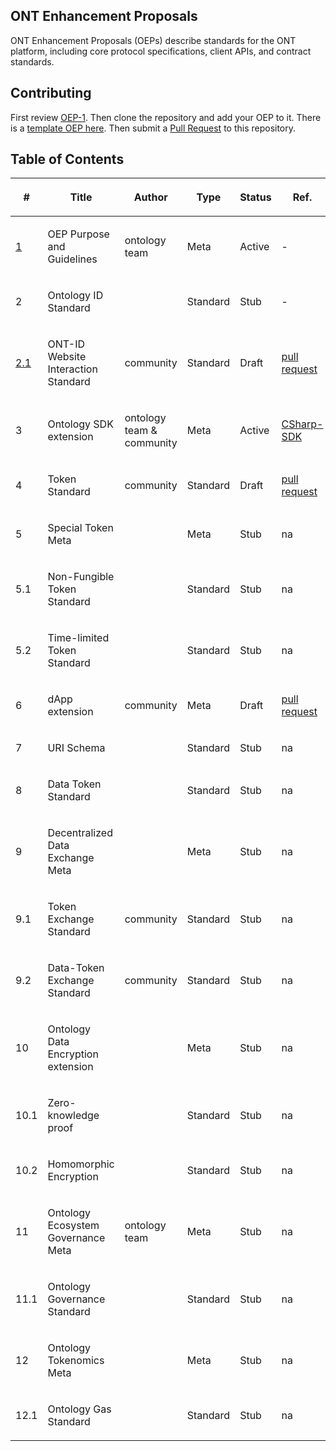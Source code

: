 ==ONT Enhancement Proposals==

ONT Enhancement Proposals (OEPs) describe standards for the ONT platform, including core protocol specifications, client APIs, and contract standards.

==Contributing==

First review [[OEP-1.mediawiki|OEP-1]]. Then clone the repository and add your OEP to it. There is a [[OEP-X.mediawiki|template OEP here]]. Then submit a [https://github.com/ontio/OEPs/pulls Pull Request] to this repository.

==Table of Contents==

{| class="wikitable sortable" style="width: auto; text-align: center; font-size: smaller; table-layout: fixed;"
!<nowiki>#</nowiki>
!Title
!Author
!Type
!Status
!Ref.
|-
| [[OEP-1.mediawiki|1]]
| OEP Purpose and Guidelines
| ontology team
| Meta
| Active
| -
|-
| 2
| Ontology ID Standard
| 
| Standard
| Stub
| -
|-
| [[OEP-2/OEP-2.1.mediawiki|2.1]]
| ONT-ID Website Interaction Standard
| community
| Standard
| Draft
| [https://github.com/ontio/OEPs/pull/9 pull request]
|-
| 3
| Ontology SDK extension
| ontology team & community
| Meta
| Active
| [[OEP-3/OEP-CSharp-SDK.mediawiki|CSharp-SDK]]
|-
| 4
| Token Standard
| community
| Standard
| Draft
| [https://github.com/ontio/OEPs/pull/7 pull request]
|-
| 5
| Special Token Meta
| 
| Meta
| Stub
| na
|-
| 5.1
| Non-Fungible Token Standard
| 
| Standard
| Stub
| na
|-
| 5.2
| Time-limited Token Standard
| 
| Standard
| Stub
| na
|-
| 6
| dApp extension
| community
| Meta
| Draft
| [https://github.com/ontio/OEPs/pull/8 pull request]
|-
| 7
| URI Schema
| 
| Standard
| Stub
| na
|-
| 8
| Data Token Standard
| 
| Standard
| Stub
| na
|-
| 9
| Decentralized Data Exchange Meta
| 
| Meta
| Stub
| na
|-
| 9.1
| Token Exchange Standard
| community
| Standard
| Stub
| na
|-
| 9.2
| Data-Token Exchange Standard
| community
| Standard
| Stub
| na
|-
| 10
| Ontology Data Encryption extension
| 
| Meta
| Stub
| na
|-
| 10.1
| Zero-knowledge proof
| 
| Standard
| Stub
| na
|-
| 10.2
| Homomorphic Encryption
| 
| Standard
| Stub
| na
|-
| 11
| Ontology Ecosystem Governance Meta
| ontology team
| Meta
| Stub
| na
|-
| 11.1
| Ontology Governance Standard
| 
| Standard
| Stub
| na
|-
| 12
| Ontology Tokenomics Meta
| 
| Meta
| Stub
| na
|-
| 12.1
| Ontology Gas Standard
| 
| Standard
| Stub
| na
|}
